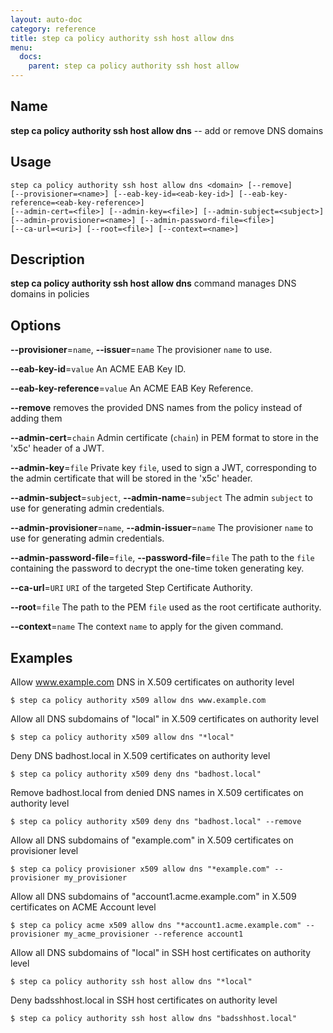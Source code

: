 ```yaml
---
layout: auto-doc
category: reference
title: step ca policy authority ssh host allow dns
menu:
  docs:
    parent: step ca policy authority ssh host allow
---
```


## Name
**step ca policy authority ssh host allow dns** -- add or remove DNS domains

## Usage

```raw
step ca policy authority ssh host allow dns <domain> [--remove]
[--provisioner=<name>] [--eab-key-id=<eab-key-id>] [--eab-key-reference=<eab-key-reference>]
[--admin-cert=<file>] [--admin-key=<file>] [--admin-subject=<subject>]
[--admin-provisioner=<name>] [--admin-password-file=<file>]
[--ca-url=<uri>] [--root=<file>] [--context=<name>]
```

## Description

**step ca policy authority ssh host allow dns** command manages DNS domains in policies

## Options


**--provisioner**=`name`, **--issuer**=`name`
The provisioner `name` to use.

**--eab-key-id**=`value`
An ACME EAB Key ID.

**--eab-key-reference**=`value`
An ACME EAB Key Reference.

**--remove**
removes the provided DNS names from the policy instead of adding them

**--admin-cert**=`chain`
Admin certificate (`chain`) in PEM format to store in the 'x5c' header of a JWT.

**--admin-key**=`file`
Private key `file`, used to sign a JWT, corresponding to the admin certificate that will
be stored in the 'x5c' header.

**--admin-subject**=`subject`, **--admin-name**=`subject`
The admin `subject` to use for generating admin credentials.

**--admin-provisioner**=`name`, **--admin-issuer**=`name`
The provisioner `name` to use for generating admin credentials.

**--admin-password-file**=`file`, **--password-file**=`file`
The path to the `file` containing the password to decrypt the one-time token
generating key.

**--ca-url**=`URI`
`URI` of the targeted Step Certificate Authority.

**--root**=`file`
The path to the PEM `file` used as the root certificate authority.

**--context**=`name`
The context `name` to apply for the given command.

## Examples

Allow www.example.com DNS in X.509 certificates on authority level
```shell
$ step ca policy authority x509 allow dns www.example.com
```

Allow all DNS subdomains of "local" in X.509 certificates on authority level
```shell
$ step ca policy authority x509 allow dns "*local"
```

Deny DNS badhost.local in X.509 certificates on authority level
```shell
$ step ca policy authority x509 deny dns "badhost.local"
```

Remove badhost.local from denied DNS names in X.509 certificates on authority level
```shell
$ step ca policy authority x509 deny dns "badhost.local" --remove
```

Allow all DNS subdomains of "example.com" in X.509 certificates on provisioner level
```shell
$ step ca policy provisioner x509 allow dns "*example.com" --provisioner my_provisioner
```

Allow all DNS subdomains of "account1.acme.example.com" in X.509 certificates on ACME Account level
```shell
$ step ca policy acme x509 allow dns "*account1.acme.example.com" --provisioner my_acme_provisioner --reference account1
```

Allow all DNS subdomains of "local" in SSH host certificates on authority level
```shell
$ step ca policy authority ssh host allow dns "*local"
```

Deny badsshhost.local in SSH host certificates on authority level
```shell
$ step ca policy authority ssh host allow dns "badsshhost.local"
```

